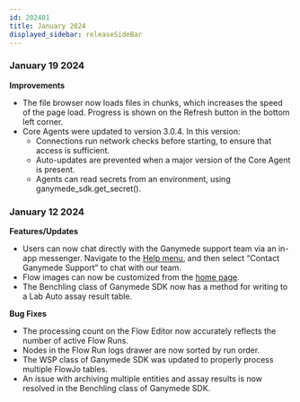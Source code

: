 ```yaml
---
id: 202401
title: January 2024
displayed_sidebar: releaseSideBar
---
```


### January 19 2024
**Improvements**
- The file browser now loads files in chunks, which increases the speed of the page load. Progress is shown on the Refresh button in the bottom left corner.
- Core Agents were updated to version 3.0.4. In this version:
    - Connections run network checks before starting, to ensure that access is sufficient.
    - Auto-updates are prevented when a major version of the Core Agent is present.
    - Agents can read secrets from an environment, using ganymede_sdk.get_secret().

### January 12 2024
**Features/Updates**
- Users can now chat directly with the Ganymede support team via an in-app messenger. Navigate to the [Help menu](../Support.mdx), and then select “Contact Ganymede Support” to chat with our team.
- Flow images can now be customized from the [home page](../Home.mdx).
- The Benchling class of Ganymede SDK now has a method for writing to a Lab Auto assay result table.

**Bug Fixes**
- The processing count on the Flow Editor now accurately reflects the number of active Flow Runs.
- Nodes in the Flow Run logs drawer are now sorted by run order.
- The WSP class of Ganymede SDK was updated to properly process multiple FlowJo tables.
- An issue with archiving multiple entities and assay results is now resolved in the Benchling class of Ganymede SDK.
